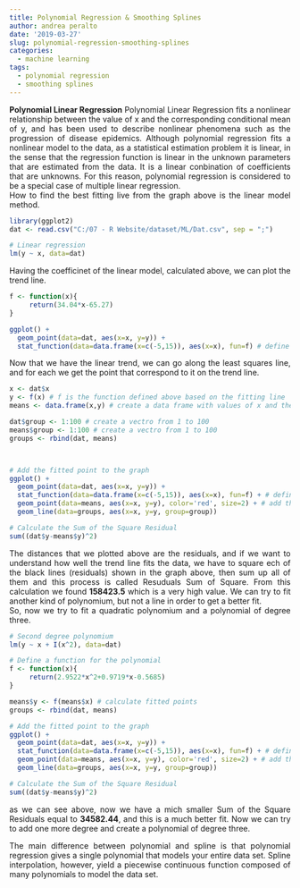 ```yaml
---
title: Polynomial Regression & Smoothing Splines
author: andrea peralto
date: '2019-03-27'
slug: polynomial-regression-smoothing-splines
categories:
  - machine learning
tags:
  - polynomial regression
  - smoothing splines
---
```


<style>
body {
text-align: justify}
</style>


**Polynomial Linear Regression**
Polynomial Linear Regression fits a nonlinear relationship between the value of x and the corresponding conditional mean of y,  and has been used to describe nonlinear phenomena such as the progression of disease epidemics. Although polynomial regression fits a nonlinear model to the data, as a statistical estimation problem it is linear, in the sense that the regression function is linear in the unknown parameters that are estimated from the data. It is a linear conbination of coefficients that are unknowns. For this reason, polynomial regression is considered to be a special case of multiple linear regression.  </br>
How to find the best fitting live from the graph above is the linear model method.

```r
library(ggplot2)
dat <- read.csv("C:/07 - R Website/dataset/ML/Dat.csv", sep = ";")

# Linear regression
lm(y ~ x, data=dat)

```

Having the coefficinet of the linear model, calculated above, we can plot the trend line.

```r
f <- function(x){
     return(34.04*x-65.27)
}

ggplot() + 
  geom_point(data=dat, aes(x=x, y=y)) + 
  stat_function(data=data.frame(x=c(-5,15)), aes(x=x), fun=f) # define left and right extremes of the dataframe and plot the function f

```

Now that we have the linear trend, we can go along the least squares line, and for each we get the point that correspond to it on the trend line.

```r
x <- dat$x
y <- f(x) # f is the function defined above based on the fitting line
means <- data.frame(x,y) # create a data frame with values of x and the fitted values of y

dat$group <- 1:100 # create a vectro from 1 to 100
means$group <- 1:100 # create a vectro from 1 to 100
groups <- rbind(dat, means)



# Add the fitted point to the graph
ggplot() + 
  geom_point(data=dat, aes(x=x, y=y)) + 
  stat_function(data=data.frame(x=c(-5,15)), aes(x=x), fun=f) + # define left and right extremes of the dataframe and plot the function f
  geom_point(data=means, aes(x=x, y=y), color='red', size=2) + # add the fitted data points
  geom_line(data=groups, aes(x=x, y=y, group=group))

# Calculate the Sum of the Square Residual
sum((dat$y-means$y)^2)

```

The distances that we plotted above are the residuals, and if we want to understand how well the trend line fits the data, we have to square ech of the black lines (residuals) shown in the graph above, then sum up all of them and this process is called Resuduals Sum of Square. From this calculation we found **158423.5** which is a very high value. We can try to fit another kind of polynomium, but not a line in order to get a better fit. </br>
So, now we try to fit a quadratic polynomium and a polynomial of degree three.

```r
# Second degree polynomium
lm(y ~ x + I(x^2), data=dat)

# Define a function for the polynomial
f <- function(x){
     return(2.9522*x^2+0.9719*x-0.5685)
}

means$y <- f(means$x) # calculate fitted points
groups <- rbind(dat, means) 

# Add the fitted point to the graph
ggplot() + 
  geom_point(data=dat, aes(x=x, y=y)) + 
  stat_function(data=data.frame(x=c(-5,15)), aes(x=x), fun=f) + # define left and right extremes of the dataframe and plot the function f
  geom_point(data=means, aes(x=x, y=y), color='red', size=2) + # add the fitted data points
  geom_line(data=groups, aes(x=x, y=y, group=group))

# Calculate the Sum of the Square Residual
sum((dat$y-means$y)^2)

```

as we can see above, now we have a mich smaller Sum of the Square Residuals equal to **34582.44**, and this is a much better fit.
Now we can try to add one more degree and create a polynomial of degree three.











The main difference between polynomial and spline is that polynomial regression gives a single polynomial that models your entire data set. 
Spline interpolation, however, yield a piecewise continuous function composed of many polynomials to model the data set.




